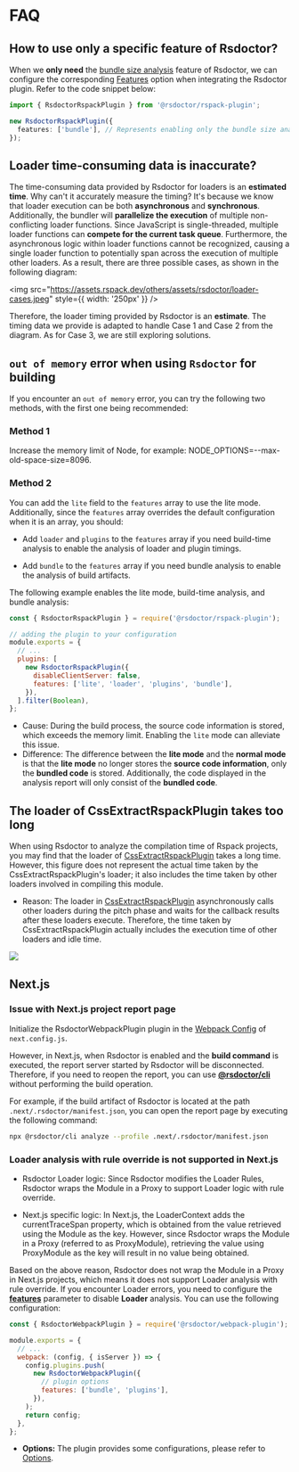 # FAQ

## How to use only a specific feature of Rsdoctor?

When we **only need** the [bundle size analysis](../usage/bundle-size) feature of Rsdoctor, we can configure the corresponding [Features](/config/options/options) option when integrating the Rsdoctor plugin. Refer to the code snippet below:

```ts
import { RsdoctorRspackPlugin } from '@rsdoctor/rspack-plugin';

new RsdoctorRspackPlugin({
  features: ['bundle'], // Represents enabling only the bundle size analysis feature
});
```

## Loader time-consuming data is inaccurate?

The time-consuming data provided by Rsdoctor for loaders is an **estimated time**. Why can't it accurately measure the timing? It's because we know that loader execution can be both **asynchronous** and **synchronous**.
Additionally, the bundler will **parallelize the execution** of multiple non-conflicting loader functions. Since JavaScript is single-threaded, multiple loader functions can **compete for the current task queue**.
Furthermore, the asynchronous logic within loader functions cannot be recognized, causing a single loader function to potentially span across the execution of multiple other loaders. As a result, there are three possible cases, as shown in the following diagram:

<img
  src="https://assets.rspack.dev/others/assets/rsdoctor/loader-cases.jpeg"
  style={{ width: '250px' }}
/>

Therefore, the loader timing provided by Rsdoctor is an **estimate**. The timing data we provide is adapted to handle Case 1 and Case 2 from the diagram. As for Case 3, we are still exploring solutions.

## `out of memory` error when using `Rsdoctor` for building

If you encounter an `out of memory` error, you can try the following two methods, with the first one being recommended:

### Method 1

Increase the memory limit of Node, for example: NODE_OPTIONS=--max-old-space-size=8096.

### Method 2

You can add the `lite` field to the `features` array to use the lite mode. Additionally, since the `features` array overrides the default configuration when it is an array, you should:

- Add `loader` and `plugins` to the `features` array if you need build-time analysis to enable the analysis of loader and plugin timings.

- Add `bundle` to the `features` array if you need bundle analysis to enable the analysis of build artifacts.

The following example enables the lite mode, build-time analysis, and bundle analysis:

```js
const { RsdoctorRspackPlugin } = require('@rsdoctor/rspack-plugin');

// adding the plugin to your configuration
module.exports = {
  // ...
  plugins: [
    new RsdoctorRspackPlugin({
      disableClientServer: false,
      features: ['lite', 'loader', 'plugins', 'bundle'],
    }),
  ].filter(Boolean),
};
```

- Cause: During the build process, the source code information is stored, which exceeds the memory limit. Enabling the `lite` mode can alleviate this issue.
- Difference: The difference between the **lite mode** and the **normal mode** is that the **lite mode** no longer stores the **source code information**, only the **bundled code** is stored. Additionally, the code displayed in the analysis report will only consist of the **bundled code**.

## The loader of CssExtractRspackPlugin takes too long

When using Rsdoctor to analyze the compilation time of Rspack projects, you may find that the loader of [CssExtractRspackPlugin](https://rspack.dev/plugins/rspack/css-extract-rspack-plugin) takes a long time. However, this figure does not represent the actual time taken by the CssExtractRspackPlugin's loader; it also includes the time taken by other loaders involved in compiling this module.

- Reason: The loader in [CssExtractRspackPlugin](https://rspack.dev/plugins/rspack/css-extract-rspack-plugin) asynchronously calls other loaders during the pitch phase and waits for the callback results after these loaders execute. Therefore, the time taken by CssExtractRspackPlugin actually includes the execution time of other loaders and idle time.

<img src="https://assets.rspack.dev/rsdoctor/css-extract-loader.png" />

## Next.js

### Issue with Next.js project report page

Initialize the RsdoctorWebpackPlugin plugin in the [Webpack Config](https://nextjs.org/docs/app/api-reference/next-config-js/webpack) of `next.config.js`.

However, in Next.js, when Rsdoctor is enabled and the **build command** is executed, the report server started by Rsdoctor will be disconnected. Therefore, if you need to reopen the report, you can use **[@rsdoctor/cli](../start/cli.mdx)** without performing the build operation.

For example, if the build artifact of Rsdoctor is located at the path `.next/.rsdoctor/manifest.json`, you can open the report page by executing the following command:

```bash
npx @rsdoctor/cli analyze --profile .next/.rsdoctor/manifest.json

```

### Loader analysis with rule override is not supported in Next.js

- Rsdoctor Loader logic: Since Rsdoctor modifies the Loader Rules, Rsdoctor wraps the Module in a Proxy to support Loader logic with rule override.

- Next.js specific logic: In Next.js, the LoaderContext adds the currentTraceSpan property, which is obtained from the value retrieved using the Module as the key. However, since Rsdoctor wraps the Module in a Proxy (referred to as ProxyModule), retrieving the value using ProxyModule as the key will result in no value being obtained.

Based on the above reason, Rsdoctor does not wrap the Module in a Proxy in Next.js projects, which means it does not support Loader analysis with rule override. If you encounter Loader errors, you need to configure the **[features](../../config/options/options#features)** parameter to disable **Loader** analysis. You can use the following configuration:

```js title="next.config.js"
const { RsdoctorWebpackPlugin } = require('@rsdoctor/webpack-plugin');

module.exports = {
  // ...
  webpack: (config, { isServer }) => {
    config.plugins.push(
      new RsdoctorWebpackPlugin({
        // plugin options
        features: ['bundle', 'plugins'],
      }),
    );
    return config;
  },
};
```

- **Options:** The plugin provides some configurations, please refer to [Options](../../config/options/options).
